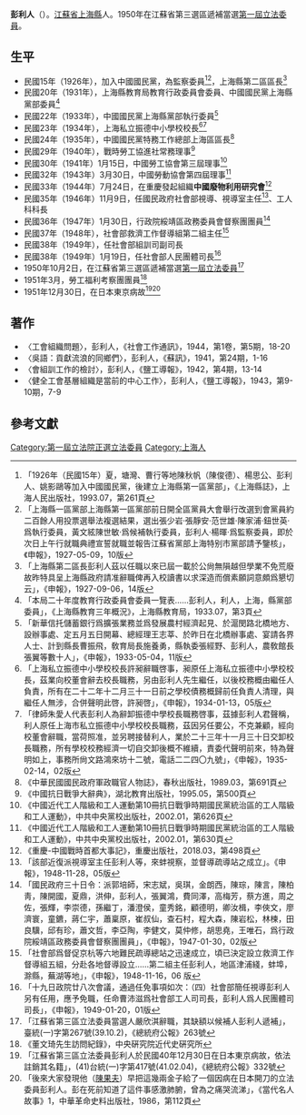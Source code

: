 {{Infobox Officeholder
|姓名=彭利人
|圖像=
|圖像大小=200px
|圖像說明=  
|字    = 
|號    = 
|別名    = 
|出生日期 = 1903年？月？日
|出生地點 = 
|逝世日期 = {{dda|1951|12|30|1903||}}
|逝世地點 = 
|死因    = 
|墓地    = 
|籍貫    =[[江蘇省|江蘇省]][[上海縣|上海縣]]
|政黨    = 
|parents  = 
|配偶 = 孫佩芳<ref>「彭利人孫佩芳訂婚啓事，茲承吳雅言袁玉雨兩先生介紹並得雙方家長同意於國曆八月九日在松訂婚特此敬告親友」，《申報》，1937-08-10，02版</ref>
|伴侶    = 
|relatives  =  
|children  =  
|著作    = 
|past    = 
}}
'''彭利人'''（{{bd|1903年||1951年|12月30日}}）。[[江蘇省|江蘇省]][[上海縣|上海縣]]人。1950年在江蘇省第三選區遞補當選[[第一屆立法委員|第一屆立法委員]]。

== 生平 ==
* 民國15年（1926年），加入中國國民黨，為監察委員<ref>「1926年（民國15年）夏，塘灣、曹行等地陳秋帆（陳俊德）、楊思公、彭利人、姚影鷗等加入中國國民黨，後建立上海縣第一區黨部」，《上海縣誌》，上海人民出版社，1993.07，第261頁</ref><ref>「上海縣一區黨部上海縣第一區黨部前日開全區黨員大會舉行改選到會黨員約二百餘人用投票選舉法複選結果，選出張少岩·張靜安·范世雄·陳家浦·鈕世英·爲執行委員，黃文絃陳世敏·爲候補執行委員，彭利人·楊暉·爲監察委員，即於次日上午行就職典禮宣誓就職並報告江蘇省黨部上海特别市黨部請予鑒核」，《申報》，1927-05-09，10版</ref>，上海縣第二區區長<ref>「上海縣第二區長彭利人茲以任職以來已屆一載於公尙無隕越但學業不免荒廢故昨特具呈上海縣政府請准辭職俾再入校讀書以求深造而償素願詞意頗爲懇切云」，《申報》，1927-09-06，14版</ref>
* 民國20年（1931年），上海縣教育局教育行政委員會委員、中國國民黨上海縣黨部委員<ref>「本局二十年度教育行政委員會委員一覽表……彭利人，利人，上海，縣黨部委員」，《上海縣教育三年概況》，上海縣教育局，1933.07，第3頁</ref>
* 民國22年（1933年），中國國民黨上海縣黨部執行委員<ref>「新華信托儲蓄銀行爲擴張業務並爲發展農村經濟起見、於滬閔路北橋地方、設辦事處、定五月五日開幕、總經理王志莘、於昨日在北橋辦事處、宴請各界人士、計到縣長曹振飛，敎育局長施養勇，縣執委張經野、彭利人，農敎館長張翼等數十人」，《申報》，1933-05-04，11版</ref>
* 民國23年（1934年），上海私立振德中小學校校長<ref>「上海私立振德中小學校校長許昶辭職啓事，昶原任上海私立振德中小學校校長，茲業向校董會辭去校長職務，另由彭利人先生繼任，以後校務概由繼任人負責，所有在二十二年十二月三十一日前之學校債務概歸前任負責人清理，與繼任人無涉，合併聲明此啓，許昶啓」，《申報》，1934-01-13，05版</ref><ref>「律師朱愛人代表彭利人為辭卸振德中學校長職務啓事，茲據彭利人君聲稱，利人原任上海市私立振德中小學校校長職務，茲因另任要公，不克兼顧，經向校董會辭職，當荷照准，並另聘接替利人，業於二十三年十一月三十日交卸校長職務，所有學校校務經濟一切自交卸後概不維續，責委代聲明前來，特為聲明如上，事務所尙文路鴻來坊十二號，電話二二四〇九號」，《申報》，1935-02-14，02版</ref>
* 民國24年（1935年），中國國民黨特務工作總部上海區區長<ref>《中華民國國民政府軍政職官人物誌》，春秋出版社，1989.03，第691頁</ref>
* 民國29年（1940年），戰時勞工協進社常務理事<ref>《中國抗日戰爭大辭典》，湖北教育出版社，1995.05，第500頁</ref>
* 民國30年（1941年）1月15日，中國勞工協會第三屆理事<ref>《中國近代工人階級和工人運動第10冊抗日戰爭時期國民黨統治區的工人階級和工人運動》，中共中央黨校出版社，2002.01，第626頁</ref>
* 民國32年（1943年）3月30日，中國勞動協會第四屆理事<ref>《中國近代工人階級和工人運動第10冊抗日戰爭時期國民黨統治區的工人階級和工人運動》，中共中央黨校出版社，2002.01，第630頁</ref>
* 民國33年（1944年）7月24日，在重慶發起組織'''中國廢物利用研究會'''<ref>《重慶-中國戰時首都大事記》，重慶出版社，2018.03，第498頁</ref>
* 民國35年（1946年）11月9日，任國民政府社會部視導、視導室主任<ref>「該部近復派視導室主任彭利人等，來蚌視察，並督導疏導站之成立」。《申報》，1948-11-28，05版</ref>、工人科科長
* 民國36年（1947年）1月30日，行政院綏靖區政務委員會督察團團員<ref>「國民政府三十日令：派郭培師，宋志斌，吳琪，金朗西，陳琮，陳言，陳柏靑，陳開國，夏鼎，洪伸，彭利人，張翼鴻，費同澤，高梅芳，蔡方進，周之佐，張輝，李崇德，孫繼丁，潘澄侯，童秀銘，顧德明，卿汝楫，李俠文，廖濟寰，童鑣，蔣仁宇，蕭稟原，崔叔仙，查石村，程大森，陳岩松，林楝，田良驥，邱有珍，蕭文哲，李亞陶，李健文，莫仲修，胡思堯，王唯石，爲行政院綏靖區政務委員會督察團團員」，《申報》，1947-01-30，02版</ref>
* 民國37年（1948年），社會部救濟工作督導組第二組主任<ref>「社會部爲督促京杭等六地難民疏導總站之迅速成立，頃已決定設立救濟工作督導組五組，分赴各地督導設立……第二組主任彭利人，地區津浦綫，蚌埠，滁縣，蕪湖等地」，《申報》，1948-11-16，06 版</ref>
* 民國38年（1949年），任社會部組訓司副司長
* 民國38年（1949年）1月19日，任社會部人民團體司長<ref>「十九日政院廿八次會議，通過任免事項如次：（四）社會部簡任視導彭利人另有任用，應予免職，任命曹沛滋爲社會部工人司司長，彭利人爲人民團體司司長」，《申報》，1949-01-20，01版</ref>
* 1950年10月2日，在江蘇省第三選區遞補當選[[第一屆立法委員|第一屆立法委員]]<ref>「江蘇省第三區立法委員當選人嚴欣淇辭職，其缺額以候補人彭利人遞補」，臺統(一)字第267號(39.10.2)，《總統府公報》263號</ref>
* 1951年3月，勞工福利考察團團員<ref>《董文琦先生訪問紀錄》，中央硏究院近代史硏究所</ref>
* 1951年12月30日，在日本東京病故<ref>「江蘇省第三區立法委員彭利人於民國40年12月30日在日本東京病故，依法註銷其名籍」，(41)台統(一)字第417號(41.02.04)，《總統府公報》332號</ref><ref>「後來大家發現他（[[陳果夫|陳果夫]]）早把這幾兩金子給了一個因病在日本開刀的立法委員彭利人。彭在死前知道了這件事感激肺腑，曾為之痛哭流涕」，《當代名人故事》1，中華革命史料出版社，1986，第112頁</ref>

== 著作 ==
* 〈工會組織問題〉，彭利人，《社會工作通訊》，1944，第1卷，第5期，18-20 
* 〈吳語：貢獻流浪的同鄉們〉，彭利人，《蘇訊》，1941，第24期，1-16 
* 〈會組訓工作的檢討〉，彭利人，《鹽工導報》，1942，第4期，13-14 
* 〈健全工會基層組織是當前的中心工作〉，彭利人，《鹽工導報》，1943，第9-10期，7-9 
== 參考文獻 ==
{{reflist}}
{{中華民國第一屆立法委員}}
[[Category:第一屆立法院正選立法委員|Category:第一屆立法院正選立法委員]]
[[Category:上海人|Category:上海人]]